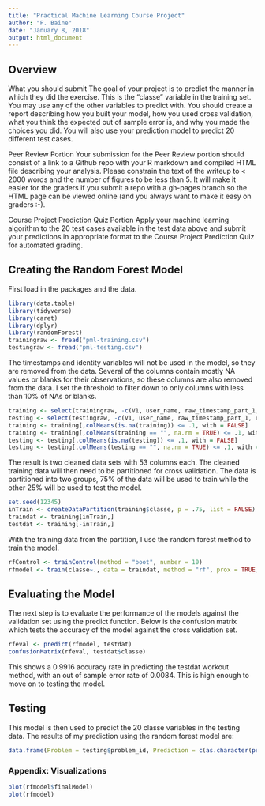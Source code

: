 ```yaml
---
title: "Practical Machine Learning Course Project"
author: "P. Baine"
date: "January 8, 2018"
output: html_document
---
```


## Overview

What you should submit
The goal of your project is to predict the manner in which they did the exercise. This is the "classe" variable in the training set. You may use any of the other variables to predict with. You should create a report describing how you built your model, how you used cross validation, what you think the expected out of sample error is, and why you made the choices you did. You will also use your prediction model to predict 20 different test cases.

Peer Review Portion
Your submission for the Peer Review portion should consist of a link to a Github repo with your R markdown and compiled HTML file describing your analysis. Please constrain the text of the writeup to < 2000 words and the number of figures to be less than 5. It will make it easier for the graders if you submit a repo with a gh-pages branch so the HTML page can be viewed online (and you always want to make it easy on graders :-).

Course Project Prediction Quiz Portion
Apply your machine learning algorithm to the 20 test cases available in the test data above and submit your predictions in appropriate format to the Course Project Prediction Quiz for automated grading.


## Creating the Random Forest Model

First load in the packages and the data.

```r
library(data.table)
library(tidyverse)
library(caret)
library(dplyr)
library(randomForest)
trainingraw <- fread("pml-training.csv")
testingraw <- fread("pml-testing.csv")
```

The timestamps and identity variables will not be used in the model, so they are removed from the data. Several of the columns contain mostly NA values or blanks for their observations, so these columns are also removed from the data. I set the threshold to filter down to only columns with less than 10% of NAs or blanks.

```r
training <- select(trainingraw, -c(V1, user_name, raw_timestamp_part_1, raw_timestamp_part_2, cvtd_timestamp, new_window,num_window))
testing <- select(testingraw, -c(V1, user_name, raw_timestamp_part_1, raw_timestamp_part_2, cvtd_timestamp, new_window,num_window))
training <- training[,colMeans(is.na(training)) <= .1, with = FALSE]
training <- training[,colMeans(training == "", na.rm = TRUE) <= .1, with = FALSE]
testing <- testing[,colMeans(is.na(testing)) <= .1, with = FALSE]
testing <- testing[,colMeans(testing == "", na.rm = TRUE) <= .1, with = FALSE]
```


The result is two cleaned data sets with 53 columns each. The cleaned training data will then need to be partitioned for cross validation. The data is partitioned into two groups, 75% of the data will be used to train while the other 25% will be used to test the model.


```r
set.seed(12345)
inTrain <- createDataPartition(training$classe, p = .75, list = FALSE)
traindat <- training[inTrain,]
testdat <- training[-inTrain,]
```


With the training data from the partition, I use the random forest method to train the model.


```r
rfControl <- trainControl(method = "boot", number = 10)
rfmodel <- train(classe~., data = traindat, method = "rf", prox = TRUE, ntree = 100, trControl = rfControl)
```


## Evaluating the Model

The next step is to evaluate the performance of the models against the validation set using the predict function. Below is the confusion matrix which tests the accuracy of the model against the cross validation set.


```r
rfeval <- predict(rfmodel, testdat)
confusionMatrix(rfeval, testdat$classe)
```


This shows a 0.9916 accuracy rate in predicting the testdat workout method, with an out of sample error rate of 0.0084. This is high enough to move on to testing the model.


## Testing


This model is then used to predict the 20 classe variables in the testing data. The results of my prediction using the random forest model are:


```r
data.frame(Problem = testing$problem_id, Prediction = c(as.character(predict(rfmodel, testing))))
```

### Appendix: Visualizations

```r
plot(rfmodel$finalModel)
plot(rfmodel)
```